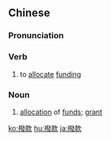 {{also|拨款}}
==Chinese==
{{zh-forms|s=拨款}}

===Pronunciation===
{{zh-pron
|m=bōkuǎn
|cat=v,n
}}

===Verb===
{{zh-verb}}

# to [[allocate]] [[funding]]

===Noun===
{{zh-noun}}

# [[allocation]] of [[fund]]s; [[grant]]

{{zh-cat|Advanced}}

[[ko:撥款]]
[[hu:撥款]]
[[ja:撥款]]